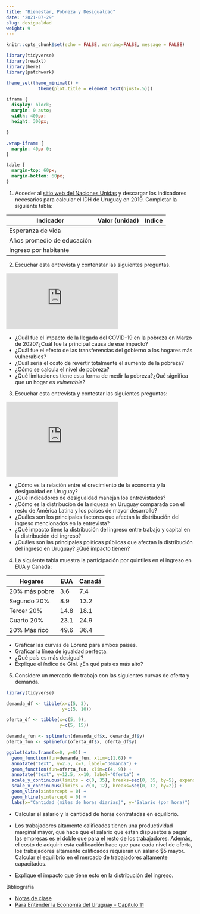 ```yaml
---
title: "Bienestar, Pobreza y Desigualdad"
date: '2021-07-29'
slug: desigualdad
weight: 9
---
```

```r
knitr::opts_chunk$set(echo = FALSE, warning=FALSE, message = FALSE)

library(tidyverse)
library(readxl)
library(here)
library(patchwork)

theme_set(theme_minimal() + 
            theme(plot.title = element_text(hjust=.5)))

```


```css
iframe {
  display: block;
  margin: 0 auto;
  width: 400px;
  height: 300px;

}

.wrap-iframe {
  margin: 40px 0;
}

table {
  margin-top: 60px;
  margin-bottom: 60px;
}


```

1. Acceder al [sitio web del Naciones Unidas](http://hdr.undp.org/en/data) y descargar los indicadores necesarios para calcular el IDH de Uruguay en 2019. Completar la siguiente tabla:


| Indicador  | Valor (unidad) | Indice   |   
|------------|-------|----------|
|Esperanza de vida        |       |          |          
|Años promedio de educación            |       |          |          
|  Ingreso por habitante          |       |          |          



2. Escuchar esta entrevista y contenstar las siguientes preguntas.

<div class="wrap-iframe">

<iframe  src="https://www.youtube.com/embed/E4r0LdLH-_8" title="YouTube video player" frameborder="0" allow="accelerometer; autoplay; clipboard-write; encrypted-media; gyroscope; picture-in-picture" allowfullscreen></iframe>

</div>


- ¿Cuál fue el impacto de la llegada del COVID-19 en la pobreza en Marzo de 2020?¿Cuál fue la principal causa de ese impacto?
- ¿Cuál fue el efecto de las transferencias del gobierno a los hogares más vulnerables?
- ¿Cuál sería el costo de revertir totalmente el aumento de la pobreza?
- ¿Cómo se calcula el nivel de pobreza?
- ¿Qué limitaciones tiene esta forma de medir la pobreza?¿Qué significa que un hogar es _vulnerable_?



3. Escuchar esta entrevista y contestar las siguientes preguntas:


<div class="wrap-iframe">

<iframe width="300" height="200" src="https://www.youtube.com/embed/3Gwo0_9TIag" title="YouTube video player" frameborder="0" allow="accelerometer; autoplay; clipboard-write; encrypted-media; gyroscope; picture-in-picture" allowfullscreen></iframe>

</div>

- ¿Cómo es la relación entre el crecimiento de la economía y la desigualdad en Uruguay?
- ¿Qué indicadores de desigualdad manejan los entrevistados?
<!-- El 1% de arriba tiene el mismo ingreso. que el 40% de abajo. -->
- ¿Cómo es la distribución de la riqueza en Uruguay comparada con el resto de América Latina y los países de mayor desarrollo?
- ¿Cuáles son los principales factores que afectan la distribución del ingreso mencionados en la entrevista?
- ¿Qué impacto tiene la distribución del ingreso entre trabajo y capital en la distribución del ingreso?
- ¿Cuáles son las principales políticas públicas que afectan la distribución del ingreso en Uruguay? ¿Qué impacto tienen?
<!-- Impacto de AFAM, TUS e IRPF. -->


4. La siguiente tabla muestra la participación por quintiles en el ingreso en EUA y Canadá:

| Hogares        | EUA   | Canadá   |   
|----------------|-------|----------|
|20% más pobre   |  3.6  |  7.4     |          
|Segundo 20%     |  8.9  |  13.2    |          
|Tercer 20%      |  14.8 |  18.1    |     
|Cuarto 20%      |  23.1 |  24.9    |          
|20% Más rico    |  49.6 |  36.4    |     

- Graficar las curvas de Lorenz para ambos países.
- Graficar la línea de igualdad perfecta.
- ¿Qué país es más desigual?
- Explique el índice de Gini. ¿En qué país es más alto?

5. Considere un mercado de trabajo con las siguientes curvas de oferta y demanda.
```r

library(tidyverse)

demanda_df <- tibble(x=c(5, 3), 
                     y=c(5, 10))

oferta_df <- tibble(x=c(5, 9),
                    y=c(5, 15))

demanda_fun <- splinefun(demanda_df$x, demanda_df$y)
oferta_fun <- splinefun(oferta_df$x, oferta_df$y)

ggplot(data.frame(x=0, y=0)) + 
  geom_function(fun=demanda_fun, xlim=c(1,6)) +
  annotate("text", y=2.5, x=7, label="Demanda") +
  geom_function(fun=oferta_fun, xlim=c(4, 9)) +
  annotate("text", y=12.5, x=10, label="Oferta") +
  scale_y_continuous(limits = c(0, 35), breaks=seq(0, 35, by=5), expand = expansion(add=c(0, 0))) +
  scale_x_continuous(limits = c(0, 12), breaks=seq(0, 12, by=2)) +
  geom_vline(xintercept = 0) +
  geom_hline(yintercept = 0) +
  labs(x="Cantidad (miles de horas diarias)", y="Salario (por hora)")
```

- Calcular el salario y la cantidad de horas contratadas en equilibrio.

- Los trabajadores altamente calificados tienen una productividad marginal mayor, que hace que el salario que estan dispuestos a pagar las empresas es el doble que para el resto de los trabajadores. Además, el costo de adquirir esta calificación hace que para cada nivel de oferta, los trabajadores altamente calificados requieran un salario $5 mayor. Calcular el equilibrio en el mercado de trabajadores altamente capacitados.

- Explique el impacto que tiene esto en la distribución del ingreso.


Bibliografía

- [Notas de clase](https://bienestar--diapos-econ.netlify.app)
- [Para Entender la Economía del Uruguay - Capítulo 11](https://www.entenderlaeconomiauy.org/)